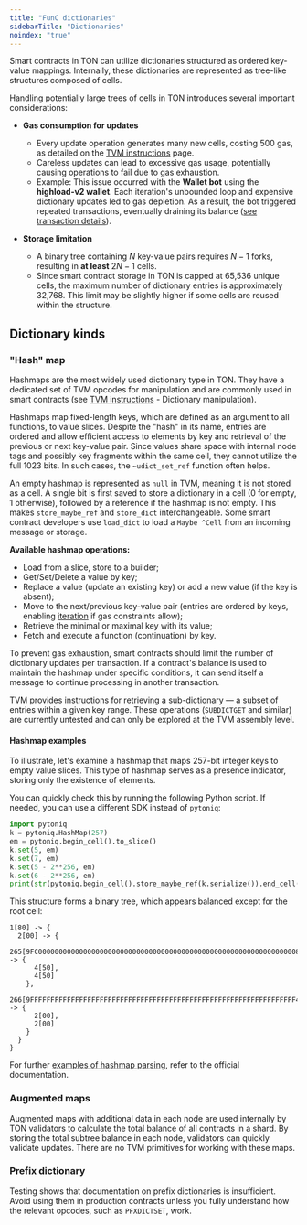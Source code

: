 ```yaml
---
title: "FunC dictionaries"
sidebarTitle: "Dictionaries"
noindex: "true"
---
```



Smart contracts in TON can utilize dictionaries structured as ordered key-value mappings. Internally, these dictionaries are represented as tree-like structures composed of cells.

<Aside type="caution">

  Handling potentially large trees of cells in TON introduces several important considerations:

  - **Gas consumption for updates**
    - Every update operation generates many new cells, costing 500 gas, as detailed on the [TVM instructions](/tvm/instructions) page.
    - Careless updates can lead to excessive gas usage, potentially causing operations to fail due to gas exhaustion.
    - Example: This issue occurred with the **Wallet bot** using the **highload-v2 wallet**. Each iteration's unbounded loop and expensive dictionary updates led to gas depletion. As a result, the bot triggered repeated transactions, eventually draining its balance ([see transaction details](https://tonviewer.com/transaction/fd78228f352f582a544ab7ad7eb716610668b23b88dae48e4f4dbd4404b5d7f6)).

  - **Storage limitation**
    - A binary tree containing $N$ key-value pairs requires $N-1$ forks, resulting in **at least** $2N-1$ cells.
    - Since smart contract storage in TON is capped at 65,536 unique cells, the maximum number of dictionary entries is approximately 32,768. This limit may be slightly higher if some cells are reused within the structure.

</Aside>

## Dictionary kinds

### "Hash" map

Hashmaps are the most widely used dictionary type in TON. They have a dedicated set of TVM opcodes for manipulation and are commonly used in smart contracts (see [TVM instructions](/tvm/instructions) - Dictionary manipulation).

Hashmaps map fixed-length keys, which are defined as an argument to all functions, to value slices. Despite the "hash" in its name, entries are ordered and allow efficient access to elements by key and retrieval of the previous or next key-value pair. Since values share space with internal node tags and possibly key fragments within the same cell, they cannot utilize the full 1023 bits. In such cases, the `~udict_set_ref` function often helps.

An empty hashmap is represented as `null` in TVM, meaning it is not stored as a cell. A single bit is first saved to store a dictionary in a cell (0 for empty, 1 otherwise), followed by a reference if the hashmap is not empty. This makes `store_maybe_ref` and `store_dict` interchangeable. Some smart contract developers use `load_dict` to load a `Maybe ^Cell` from an incoming message or storage.

**Available hashmap operations:**
- Load from a slice, store to a builder;
- Get/Set/Delete a value by key;
- Replace a value (update an existing key) or add a new value (if the key is absent);
- Move to the next/previous key-value pair (entries are ordered by keys, enabling [iteration](/language/func/cookbook#how-to-iterate-dictionaries) if gas constraints allow);
- Retrieve the minimal or maximal key with its value;
- Fetch and execute a function (continuation) by key.

To prevent gas exhaustion, smart contracts should limit the number of dictionary updates per transaction. If a contract's balance is used to maintain the hashmap under specific conditions, it can send itself a message to continue processing in another transaction.

<Aside>

  TVM provides instructions for retrieving a sub-dictionary — a subset of entries within a given key range. These operations (`SUBDICTGET` and similar) are currently untested and can only be explored at the TVM assembly level.

</Aside>

#### Hashmap examples

To illustrate, let's examine a hashmap that maps 257-bit integer keys to empty value slices. This type of hashmap serves as a presence indicator, storing only the existence of elements.

You can quickly check this by running the following Python script. If needed, you can use a different SDK instead of `pytoniq`:

```python
import pytoniq
k = pytoniq.HashMap(257)
em = pytoniq.begin_cell().to_slice()
k.set(5, em)
k.set(7, em)
k.set(5 - 2**256, em)
k.set(6 - 2**256, em)
print(str(pytoniq.begin_cell().store_maybe_ref(k.serialize()).end_cell()))
```

This structure forms a binary tree, which appears balanced except for the root cell:

```
1[80] -> {
  2[00] -> {
    265[9FC00000000000000000000000000000000000000000000000000000000000000080] -> {
      4[50],
      4[50]
    },
    266[9FFFFFFFFFFFFFFFFFFFFFFFFFFFFFFFFFFFFFFFFFFFFFFFFFFFFFFFFFFFFFFFFF40] -> {
      2[00],
      2[00]
    }
  }
}
```

For further [examples of hashmap parsing](/language/tlb#hashmap-parsing-example), refer to the official documentation.

### Augmented maps

Augmented maps with additional data in each node are used internally by TON validators to calculate the total balance of all contracts in a shard. By storing the total subtree balance in each node, validators can quickly validate updates. There are no TVM primitives for working with these maps.

### Prefix dictionary

<Aside>

  Testing shows that documentation on prefix dictionaries is insufficient. Avoid using them in production contracts unless you fully understand how the relevant opcodes, such as `PFXDICTSET`, work.

</Aside>
